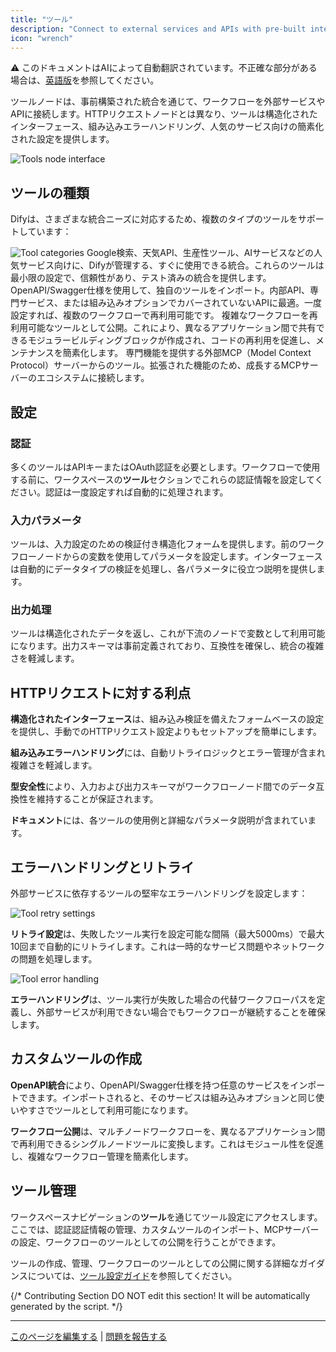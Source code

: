 ```yaml
---
title: "ツール"
description: "Connect to external services and APIs with pre-built integrations"
icon: "wrench"
---
```


<Note> ⚠️ このドキュメントはAIによって自動翻訳されています。不正確な部分がある場合は、[英語版](/en/documentation/pages/nodes/tools)を参照してください。</Note>


ツールノードは、事前構築された統合を通じて、ワークフローを外部サービスやAPIに接続します。HTTPリクエストノードとは異なり、ツールは構造化されたインターフェース、組み込みエラーハンドリング、人気のサービス向けの簡素化された設定を提供します。

<Frame caption="ツールノード設定インターフェース">
  <img src="https://assets-docs.dify.ai/dify-enterprise-mintlify/en/guides/workflow/node/0f0255764a3f459f0b3c708db1cb32c9.png" alt="Tools node interface" />
</Frame>

## ツールの種類

Difyは、さまざまな統合ニーズに対応するため、複数のタイプのツールをサポートしています：

<Frame caption="利用可能なツールカテゴリとオプション">
  <img src="https://assets-docs.dify.ai/2025/04/f37cce4ccbb7456154cfa9eacda6b322.png" alt="Tool categories" />
</Frame>

<Tabs>
  <Tab title="組み込みツール">
    Google検索、天気API、生産性ツール、AIサービスなどの人気サービス向けに、Difyが管理する、すぐに使用できる統合。これらのツールは最小限の設定で、信頼性があり、テスト済みの統合を提供します。
  </Tab>
  
  <Tab title="カスタムツール">
    OpenAPI/Swagger仕様を使用して、独自のツールをインポート。内部API、専門サービス、または組み込みオプションでカバーされていないAPIに最適。一度設定すれば、複数のワークフローで再利用可能です。
  </Tab>
  
  <Tab title="ワークフローツール">
    複雑なワークフローを再利用可能なツールとして公開。これにより、異なるアプリケーション間で共有できるモジュラービルディングブロックが作成され、コードの再利用を促進し、メンテナンスを簡素化します。
  </Tab>
  
  <Tab title="MCPツール">
    専門機能を提供する外部MCP（Model Context Protocol）サーバーからのツール。拡張された機能のため、成長するMCPサーバーのエコシステムに接続します。
  </Tab>
</Tabs>

## 設定

### 認証

多くのツールはAPIキーまたはOAuth認証を必要とします。ワークフローで使用する前に、ワークスペースの**ツール**セクションでこれらの認証情報を設定してください。認証は一度設定すれば自動的に処理されます。

### 入力パラメータ

ツールは、入力設定のための検証付き構造化フォームを提供します。前のワークフローノードからの変数を使用してパラメータを設定します。インターフェースは自動的にデータタイプの検証を処理し、各パラメータに役立つ説明を提供します。

### 出力処理

ツールは構造化されたデータを返し、これが下流のノードで変数として利用可能になります。出力スキーマは事前定義されており、互換性を確保し、統合の複雑さを軽減します。

## HTTPリクエストに対する利点

**構造化されたインターフェース**は、組み込み検証を備えたフォームベースの設定を提供し、手動でのHTTPリクエスト設定よりもセットアップを簡単にします。

**組み込みエラーハンドリング**には、自動リトライロジックとエラー管理が含まれ複雑さを軽減します。

**型安全性**により、入力および出力スキーマがワークフローノード間でのデータ互換性を維持することが保証されます。

**ドキュメント**には、各ツールの使用例と詳細なパラメータ説明が含まれています。

## エラーハンドリングとリトライ

外部サービスに依存するツールの堅牢なエラーハンドリングを設定します：

<Frame caption="ツールリトライ設定">
  <img src="https://assets-docs.dify.ai/2024/12/34867b2d910d74d2671cd40287200480.png" alt="Tool retry settings" />
</Frame>

**リトライ設定**は、失敗したツール実行を設定可能な間隔（最大5000ms）で最大10回まで自動的にリトライします。これは一時的なサービス問題やネットワークの問題を処理します。

<Frame caption="ツールエラーハンドリングオプション">
  <img src="https://assets-docs.dify.ai/2024/12/39dc3b5881d9a5fe35b877971f70d3a6.png" alt="Tool error handling" />
</Frame>

**エラーハンドリング**は、ツール実行が失敗した場合の代替ワークフローパスを定義し、外部サービスが利用できない場合でもワークフローが継続することを確保します。

## カスタムツールの作成

**OpenAPI統合**により、OpenAPI/Swagger仕様を持つ任意のサービスをインポートできます。インポートされると、そのサービスは組み込みオプションと同じ使いやすさでツールとして利用可能になります。

**ワークフロー公開**は、マルチノードワークフローを、異なるアプリケーション間で再利用できるシングルノードツールに変換します。これはモジュール性を促進し、複雑なワークフロー管理を簡素化します。

## ツール管理

ワークスペースナビゲーションの**ツール**を通じてツール設定にアクセスします。ここでは、認証認証情報の管理、カスタムツールのインポート、MCPサーバーの設定、ワークフローのツールとしての公開を行うことができます。

ツールの作成、管理、ワークフローのツールとしての公開に関する詳細なガイダンスについては、[ツール設定ガイド](/en/guides/tools)を参照してください。

{/*
Contributing Section
DO NOT edit this section!
It will be automatically generated by the script.
*/}

---

[このページを編集する](https://github.com/langgenius/dify-docs/edit/main/ja-jp/documentation/pages/nodes/tools.mdx) | [問題を報告する](https://github.com/langgenius/dify-docs/issues/new?template=docs.yml)

